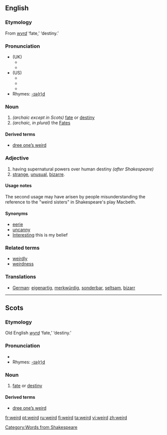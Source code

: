 ==English==

===Etymology===
From {{ang}} ''[[wyrd]]'' ‘fate,’ ‘destiny.’

===Pronunciation===
*(UK)
**{{IPA|/wɪəd/}}
**{{SAMPA|/wI@d/}}
*(US)
**{{IPA|/wɪrd/}}
**{{SAMPA|/wIrd/}}
**{{audio|en-us-weird.ogg|Audio (US)}}
*Rhymes: [[Rhymes:English:-ɪə(r)d|-ɪə(r)d]]

===Noun===
{{en-noun}}

# ''(archaic except in Scots)'' [[fate]] or [[destiny]]
# ''(archaic, in plural)'' the [[Fates]]

====Derived terms====
*[[dree one’s weird]]

===Adjective===
{{en-ad2|'''weird'''|'''[[weirder]]'''|'''[[weirdest]]'''}}
# having supernatural powers over human destiny ''(after Shakespeare)''
#[[strange]], [[unusual]], [[bizarre]].

====Usage notes====
The second usage may have arisen by people misunderstanding the reference to the "weird sisters" in Shakespeare's play Macbeth.

====Synonyms====
*[[eerie]]
*[[uncanny]]
*[[Interesting]] this is my belief

===Related terms===
*[[weirdly]]
*[[weirdness]]

===Translations===
*[[German]]: [[eigenartig]], [[merkwürdig]], [[sonderbar]], [[seltsam]], [[bizarr]]

----

==Scots==

===Etymology===
Old English ''[[wyrd]]'' ‘fate,’ ‘destiny.’

===Pronunciation===
*{{IPA|/'wɪəd/}}
*Rhymes: [[Rhymes:English:-ɪə(r)d|-ɪə(r)d]]

===Noun===
{{sco-noun}}

# [[fate]] or [[destiny]]

====Derived terms====
*[[dree one’s weird]]

[[Category:Words from Shakespeare]]

[[fr:weird]]
[[pt:weird]]
[[ru:weird]]
[[fi:weird]]
[[ta:weird]]
[[vi:weird]]
[[zh:weird]]